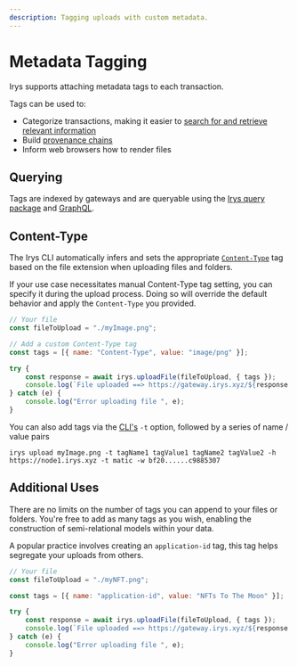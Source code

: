 ```yaml
---
description: Tagging uploads with custom metadata.
---
```


# Metadata Tagging

Irys supports attaching metadata tags to each transaction.

Tags can be used to:

-   Categorize transactions, making it easier to [search for and retrieve relevant information](/developer-docs/querying)
-   Build [provenance chains](/hands-on/tutorials/provenance-chain)
-   Inform web browsers how to render files

## Querying

Tags are indexed by gateways and are queryable using the [Irys query package](/developer-docs/querying/query-package#tags) and [GraphQL](/developer-docs/querying/graphql#tags).

## Content-Type

The Irys CLI automatically infers and sets the appropriate [`Content-Type`](https://developer.mozilla.org/en-US/Web/HTTP/Basics_of_HTTP/MIME_types/Common_types) tag based on the file extension when uploading files and folders.

If your use case necessitates manual Content-Type tag setting, you can specify it during the upload process. Doing so will override the default behavior and apply the `Content-Type` you provided.

```js
// Your file
const fileToUpload = "./myImage.png";

// Add a custom Content-Type tag
const tags = [{ name: "Content-Type", value: "image/png" }];

try {
	const response = await irys.uploadFile(fileToUpload, { tags });
	console.log(`File uploaded ==> https://gateway.irys.xyz/${response.id}`);
} catch (e) {
	console.log("Error uploading file ", e);
}
```

You can also add tags via the [CLI's](/developer-docs/cli) `-t` option, followed by a series of name / value pairs

```console
irys upload myImage.png -t tagName1 tagValue1 tagName2 tagValue2 -h https://node1.irys.xyz -t matic -w bf20......c9885307
```

## Additional Uses

There are no limits on the number of tags you can append to your files or folders. You're free to add as many tags as you wish, enabling the construction of semi-relational models within your data.

A popular practice involves creating an `application-id` tag, this tag helps segregate your uploads from others.

```js
// Your file
const fileToUpload = "./myNFT.png";

const tags = [{ name: "application-id", value: "NFTs To The Moon" }];

try {
	const response = await irys.uploadFile(fileToUpload, { tags });
	console.log(`File uploaded ==> https://gateway.irys.xyz/${response.id}`);
} catch (e) {
	console.log("Error uploading file ", e);
}
```
